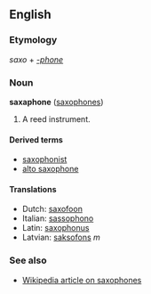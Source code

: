 ==English==
===Etymology===
''saxo'' + ''[[-phone]]''

===Noun===
'''saxaphone''' ([[saxophones]])

#A reed instrument. {{stub}}

====Derived terms====
*[[saxophonist]]
*[[alto saxophone]]

====Translations====
*Dutch: [[saxofoon]]
*Italian: [[sassophono]]
*Latin: [[saxophonus]]
*Latvian: [[saksofons]] ''m''

===See also===
*[[w:Saxophone|Wikipedia article on saxophones]]